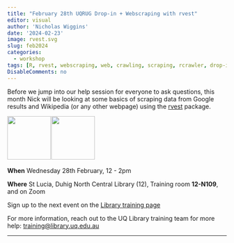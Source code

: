 ```yaml
---
title: "February 28th UQRUG Drop-in + Webscraping with rvest"
editor: visual
author: 'Nicholas Wiggins'
date: '2024-02-23'
image: rvest.svg
slug: feb2024
categories:
  - workshop
tags: [R, rvest, webscraping, web, crawling, scraping, rcrawler, drop-in, help]
DisableComments: no
---
```


Before we jump into our help session for everyone to ask questions, this month Nick will be looking at some basics of scraping data from Google results and Wikipedia (or any other webpage) using the [rvest](https://rvest.tidyverse.org/articles/rvest.html) package.

<p float="left">

<img src="https://uqrug.netlify.app/uqrug.png" height="100" style="margin-right:-0.2em;"/> <img src="rvest.svg" height="100" style="margin-right:-0.2em;"/>

</p>

**When** Wednesday 28th February, 12 - 2pm

**Where** St Lucia, Duhig North Central Library (12), Training room **12-N109**, and on Zoom

Sign up to the next event on the [Library training page](https://studenthub.uq.edu.au/students/events/detail/5076222)

For more information, reach out to the UQ Library training team for more help: <a href="javascript:void(0);" onclick="copyEvent('copy')" id="copy" title="Click to copy email address">training\@library.uq.edu.au</a>

------------------------------------------------------------------------

<!-- Browse the slides from the November RUG: -->

<!-- <iframe width="780" height="500" src="/presentations/23-11-cool/23-11-cool.html" title="Cool but Useless Quarto Presentation"> -->

<!-- </iframe> -->

